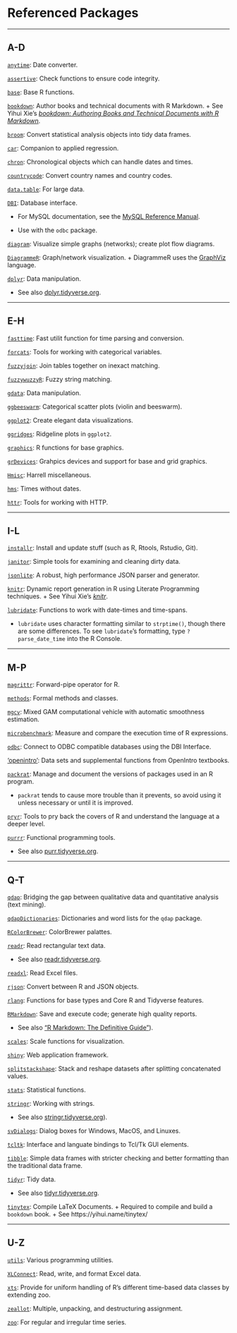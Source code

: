 # Referenced Packages
***
## A-D

[`anytime`](https://CRAN.R-project.org/package=anytime): Date converter.

[`assertive`](https://CRAN.R-project.org/package=assertive): Check functions to ensure code integrity.

[`base`](https://www.rdocumentation.org/packages/base/versions/3.5.1): Base R functions.

[`bookdown`](https://CRAN.R-project.org/package=bookdown): Author books and technical documents with R Markdown.
    + See Yihui Xie's [*bookdown: Authoring Books and Technical Documents with R Markdown*](https://bookdown.org/yihui/bookdown/).

[`broom`](https://CRAN.R-project.org/package=broom): Convert statistical analysis objects into tidy data frames.

[`car`](https://CRAN.R-project.org/package=car): Companion to applied regression.

[`chron`](https://CRAN.R-project.org/package=chron): Chronological objects which can handle dates and times.

[`countrycode`](https://CRAN.R-project.org/package=countrycode): Convert country names and country codes.

[`data.table`](https://CRAN.R-project.org/package=data.table): For large data.

[`DBI`](https://CRAN.R-project.org/package=DBI){#DBI}: Database interface.

* For MySQL documentation, see the [MySQL Reference Manual](https://dev.mysql.com/).
    
* Use with the `odbc` package.

[`diagram`](https://CRAN.R-project.org/package=diagram): Visualize simple graphs (networks); create plot flow diagrams.

[`DiagrammeR`](https://CRAN.R-project.org/package=DiagrammeR): Graph/network visualization.
    + DiagrammeR uses the [GraphViz](https://www.graphviz.org/) language.

[`dplyr`](https://CRAN.R-project.org/package=dplyr): Data manipulation.

* See also [dplyr.tidyverse.org](https://dplyr.tidyverse.org/).

***
## E-H

[`fasttime`](https://CRAN.R-project.org/package=fasttime): Fast utilit function for time parsing and conversion.

[`forcats`](https://CRAN.R-project.org/package=forcats): Tools for working with categorical variables.

[`fuzzyjoin`](https://CRAN.R-project.org/package=fuzzyjoin): Join tables together on inexact matching.

[`fuzzywuzzyR`](https://CRAN.R-project.org/package=fuzzywuzzyR): Fuzzy string matching.

[`gdata`](https://CRAN.R-project.org/package=gdata): Data manipulation.

[`ggbeeswarm`](https://CRAN.R-project.org/package=ggbeeswarm): Categorical scatter plots (violin and beeswarm).

[`ggplot2`](https://CRAN.R-project.org/package=ggplot2): Create elegant data visualizations.

[`ggridges`](https://CRAN.R-project.org/package=ggridges): Ridgeline plots in `ggplot2`.

[`graphics`](https://www.rdocumentation.org/packages/graphics/versions/3.5.1): R functions for base graphics.

[`grDevices`](https://www.rdocumentation.org/packages/grDevices/versions/3.5.2): Grahpics devices and support for base and grid graphics.

[`Hmisc`](https://CRAN.R-project.org/package=Hmisc): Harrell miscellaneous.

[`hms`](https://CRAN.R-project.org/package=hms): Times without dates.

[`httr`](https://CRAN.R-project.org/package=httr): Tools for working with HTTP.

***
## I-L

[`installr`](https://CRAN.R-project.org/package=installr): Install and update stuff (such as R, Rtools, Rstudio, Git).

[`janitor`](https://CRAN.R-project.org/package=janitor): Simple tools for examining and cleaning dirty data.

[`jsonlite`](https://CRAN.R-project.org/package=jsonlite): A robust, high performance JSON parser and generator.

[`knitr`](https://CRAN.R-project.org/package=knitr): Dynamic report generation in R using Literate Programming techniques.
    + See Yihui Xie's [*knitr*](http://yihui.name/knitr/).

[`lubridate`](https://CRAN.R-project.org/package=lubridate): Functions to work with date-times and time-spans.

* `lubridate` uses character formatting similar to `strptime()`, though there are some differences. To see `lubridate`'s formatting, type `?parse_date_time` into the R Console.

***
## M-P

[`magrittr`](https://CRAN.R-project.org/package=magrittr): Forward-pipe operator for R.

[`methods`](https://www.rdocumentation.org/packages/methods/versions/3.5.1): Formal methods and classes.

[`mgcv`](https://CRAN.R-project.org/package=mgcv): Mixed GAM computational vehicle with automatic smoothness estimation.

[`microbenchmark`](https://CRAN.R-project.org/package=microbenchmark): Measure and compare the execution time of R expressions.

[`odbc`](https://CRAN.R-project.org/package=odbc): Connect to ODBC compatible databases using the DBI Interface.

['openintro'](https://CRAN.R-project.org/package=openintro): Data sets and supplemental functions from OpenIntro textbooks.

[`packrat`](https://CRAN.R-project.org/package=packrat): Manage and document the versions of packages used in an R program.

* `packrat` tends to cause more trouble than it prevents, so avoid using it unless necessary or until it is improved.

[`pryr`](https://CRAN.R-project.org/package=pryr): Tools to pry back the covers of R and understand the language at a deeper level.

[`purrr`](https://CRAN.R-project.org/package=purrr): Functional programming tools.

* See also [purr.tidyverse.org](https://purrr.tidyverse.org/).

***
## Q-T

[`qdap`](https://CRAN.R-project.org/package=qdap): Bridging the gap between qualitative data and quantitative analysis (text mining).

[`qdapDictionaries`](https://CRAN.R-project.org/package=qdapDictionaries): Dictionaries and word lists for the `qdap` package.

[`RColorBrewer`](https://CRAN.R-project.org/package=RColorBrewer): ColorBrewer palattes.

[`readr`](https://CRAN.R-project.org/package=readr): Read rectangular text data.

* See also [readr.tidyverse.org](https://readr.tidyverse.org/).

[`readxl`](https://CRAN.R-project.org/package=readxl): Read Excel files.

[`rjson`](https://CRAN.R-project.org/package=rjson): Convert between R and JSON objects.

[`rlang`](https://CRAN.R-project.org/package=rlang): Functions for base types and Core R and Tidyverse features.

[`RMarkdown`](https://CRAN.R-project.org/package=rmarkdown): Save and execute code; generate high quality reports.

  * See also ["R Markdown: The Definitive Guide"](https://bookdown.org/yihui/rmarkdown/)).

[`scales`](https://CRAN.R-project.org/package=scales): Scale functions for visualization.

[`shiny`](https://CRAN.R-project.org/package=shiny): Web application framework.

[`splitstackshape`]( https://CRAN.R-project.org/package=splitstackshape): Stack and reshape datasets after splitting concatenated values.

[`stats`](https://www.rdocumentation.org/packages/stats/versions/3.5.1): Statistical functions.

[`stringr`](https://CRAN.R-project.org/package=stringr): Working with strings.

* See also [stringr.tidyverse.org](https://stringr.tidyverse.org/)).

[`svDialogs`](https://CRAN.R-project.org/package=svDialogs): Dialog boxes for Windows, MacOS, and Linuxes.

[`tcltk`](https://www.rdocumentation.org/packages/tcltk/versions/3.5.2): Interface and languate bindings to Tcl/Tk GUI elements.

[`tibble`](https://CRAN.R-project.org/package=tibble): Simple data frames with stricter checking and better formatting than the traditional data frame.

[`tidyr`](https://CRAN.R-project.org/package=tidyr): Tidy data.

* See also [tidyr.tidyverse.org](https://tidyr.tidyverse.org/).

[`tinytex`](https://CRAN.R-project.org/package=tinytex): Compile LaTeX Documents.
  + Required to compile and build a `bookdown` book.
  + See https://yihui.name/tinytex/

***
## U-Z

[`utils`](https://CRAN.R-project.org/package=R.utils): Various programming utilities.

[`XLConnect`](https://CRAN.R-project.org/package=XLConnect): Read, write, and format Excel data.

[`xts`](https://CRAN.R-project.org/package=xts): Provide for uniform handling of R's different time-based data classes by extending zoo.

[`zeallot`](https://CRAN.R-project.org/package=zeallot): Multiple, unpacking, and destructuring assignment.

[`zoo`](https://CRAN.R-project.org/package=zoo): For regular and irregular time series.